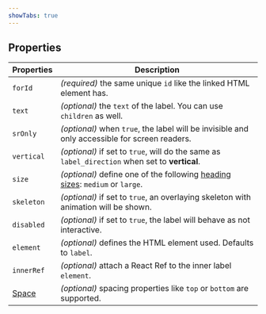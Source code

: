 ```yaml
---
showTabs: true
---
```


## Properties

| Properties                              | Description                                                                                              |
| --------------------------------------- | -------------------------------------------------------------------------------------------------------- |
| `forId`                                 | _(required)_ the same unique `id` like the linked HTML element has.                                      |
| `text`                                  | _(optional)_ the `text` of the label. You can use `children` as well.                                    |
| `srOnly`                                | _(optional)_ when `true`, the label will be invisible and only accessible for screen readers.            |
| `vertical`                              | _(optional)_ if set to `true`, will do the same as `label_direction` when set to **vertical**.           |
| `size`                                  | _(optional)_ define one of the following [heading sizes](/uilib/elements/heading/): `medium` or `large`. |
| `skeleton`                              | _(optional)_ if set to `true`, an overlaying skeleton with animation will be shown.                      |
| `disabled`                              | _(optional)_ if set to `true`, the label will behave as not interactive.                                 |
| `element`                               | _(optional)_ defines the HTML element used. Defaults to `label`.                                         |
| `innerRef`                              | _(optional)_ attach a React Ref to the inner label `element`.                                            |
| [Space](/uilib/layout/space/properties) | _(optional)_ spacing properties like `top` or `bottom` are supported.                                    |
